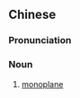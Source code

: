 {{also|单翼机}}
==Chinese==
{{zh-forms|s=单翼机}}

===Pronunciation===
{{zh-pron
|m=dānyìjī
|cat=n
}}

===Noun===
{{zh-noun}}

# [[monoplane]]